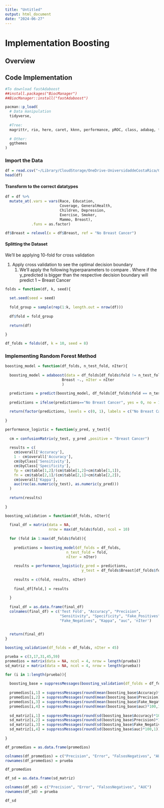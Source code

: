 ```yaml
---
title: "Untitled"
output: html_document
date: "2024-06-27"
---
```


# Implementation Boosting

## Overview

## Code Implementation

```r
#To download fastAdaboost
##install.packages("BiocManager")
##BiocManager::install("fastAdaboost")

pacman::p_load(
  # Data manipulation
  tidyverse,
  
  #Tree:
  magrittr, rio, here, caret, kknn, performance, pROC, class, adabag, fastAdaboost,
  
  # Other:
  ggthemes
)
```

### Import the Data

```r
df = read.csv("~/Library/CloudStorage/OneDrive-UniversidaddeCostaRica/GitHub/Predicción_Cancer/data/processed/data.csv")[,-c(1,2)]
head(df)
```

#### Transform to the correct datatypes

```r
df = df %>% 
  mutate_at(.vars = vars(Race, Education, 
                         Coverage, GeneralHealth, 
                         Children, Depression,
                         Exercise, Smoker,
                         Mammo, Breast), 
            .funs = as.factor)

df$Breast = relevel(x = df$Breast, ref = "No Breast Cancer")
```

#### Splitting the Dataset

We'll be applying 10-fold for cross validation

1.  Apply cross validation to see the optimal decision boundary
    1.  We'll apply the following hyperparameters to compare . Where if the y_predicted is bigger than the respective decision boundary will predict 1 \~ Breast Cancer

```r
folds = function(df, k, seed){
  
  set.seed(seed = seed)
  
  fold_group = sample(rep(1:k, length.out = nrow(df)))
  
  df$fold = fold_group
  
  return(df)
  
}
```

```r
df_folds = folds(df, k = 10, seed = 8)
```

### Implementing Random Forest Method

```r
boosting_model = function(df_folds, n_test_fold, nIter){
  
  boosting_model = adaboost(data = df_folds[df_folds$fold != n_test_fold,-15],
                          Breast ~., nIter = nIter 
                          )

  predictions = predict(boosting_model, df_folds[df_folds$fold == n_test_fold,-c(14,15)])$class
  
  predictions = ifelse(predictions=="No Breast Cancer", yes = 0, no = 1)
  
  return(factor(predictions, levels = c(0, 1), labels = c("No Breast Cancer", "Breast Cancer")))
  
}
```

```r
performance_logistic = function(y_pred, y_test){
  
  cm = confusionMatrix(y_test, y_pred ,positive = "Breast Cancer")
  
  results = c(
    cm$overall['Accuracy'],
    1 - cm$overall['Accuracy'], 
    cm$byClass['Sensitivity'], 
    cm$byClass['Specificity'],
    fp = cm$table[1,2]/(cm$table[1,2]+cm$table[1,1]), 
    fn = cm$table[2,1]/(cm$table[2,1]+cm$table[2,2]),
    cm$overall['Kappa'],
    auc(roc(as.numeric(y_test), as.numeric(y_pred)))
  )
  
  return(results)
  
}
```

```r
boosting_validation = function(df_folds, nIter){
  
  final_df = matrix(data = NA,
                    nrow = max(df_folds$fold), ncol = 10)
  
  for (fold in 1:max(df_folds$fold)){
    
    predictions = boosting_model(df_folds = df_folds, 
                            n_test_fold = fold, 
                            nIter = nIter)
    
    results = performance_logistic(y_pred = predictions, 
                                   y_test = df_folds$Breast[df_folds$fold == fold])
    
    results = c(fold, results, nIter)
    
    final_df[fold,] = results
  
  }
  
  final_df = as.data.frame(final_df)
  colnames(final_df) = c('Test Fold', "Accuracy", "Precision",
                         "Sensitivity", "Specificity", "Fake_Positives",
                         "Fake_Negatives", "Kappa", "auc", 'nIter')
  
  
  return(final_df)
}
```

```r
boosting_validation(df_folds = df_folds, nIter = 45)
```

```r
prueba = c(3,17,31,45,59)
promedios = matrix(data = NA, ncol = 4, nrow = length(prueba))
sd_matriz = matrix(data = NA, ncol = 4, nrow = length(prueba))

for (i in 1:length(prueba)){
  
  boosting_base = suppressMessages(boosting_validation(df_folds = df_folds, nIter = prueba[i]))
  
  promedios[i,1] = suppressMessages(round(mean(boosting_base$Accuracy)*100,1))
  promedios[i,2] = suppressMessages(round(mean(boosting_base$Precision)*100,1))
  promedios[i,3] = suppressMessages(round(mean(boosting_base$Fake_Negatives)*100,1))
  promedios[i,4] = suppressMessages(round(mean(boosting_base$auc)*100,1))
  
  sd_matriz[i,1] = suppressMessages(round(sd(boosting_base$Accuracy)*100,1))
  sd_matriz[i,2] = suppressMessages(round(sd(boosting_base$Precision)*100,1))
  sd_matriz[i,3] = suppressMessages(round(sd(boosting_base$Fake_Negatives)*100,1))
  sd_matriz[i,4] = suppressMessages(round(sd(boosting_base$auc)*100,1))
  
}
```


```r
df_promedios = as.data.frame(promedios)

colnames(df_promedios) = c("Precision", "Error", "FalsosNegativos", "AUC")
rownames(df_promedios) = prueba

df_promedios
```


```r
df_sd = as.data.frame(sd_matriz)

colnames(df_sd) = c("Precision", "Error", "FalsosNegativos", "AUC")
rownames(df_sd) = prueba

df_sd
```



